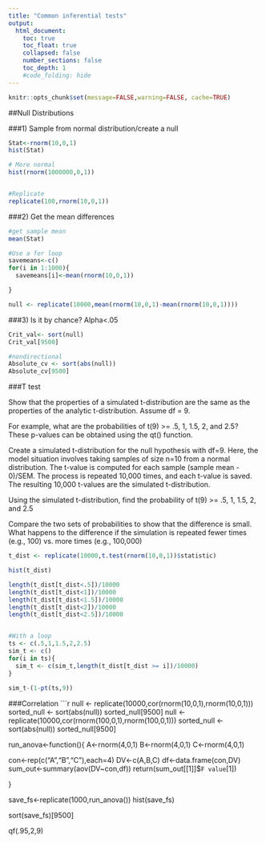 ```yaml
---
title: "Common inferential tests"
output:
  html_document:
    toc: true
    toc_float: true
    collapsed: false
    number_sections: false
    toc_depth: 1
    #code_folding: hide
---
```


```r
knitr::opts_chunk$set(message=FALSE,warning=FALSE, cache=TRUE)
```
##Null Distributions


###1) Sample from normal distribution/create a null
```r
Stat<-rnorm(10,0,1)
hist(Stat)

# More normal
hist(rnorm(1000000,0,1))


#Replicate
replicate(100,rnorm(10,0,1))
```
###2) Get the mean differences
```r

#get sample mean
mean(Stat)

#Use a for loop
savemeans<-c()
for(i in 1:1000){
  savemeans[i]<-mean(rnorm(10,0,1))

}

null <- replicate(10000,mean(rnorm(10,0,1)-mean(rnorm(10,0,1))))                
```
###3) Is it by chance? Alpha<.05
```r

Crit_val<- sort(null)
Crit_val[9500]

#nondirectional
Absolute_cv <- sort(abs(null))
Absolute_cv[9500]
```
###T test

Show that the properties of a simulated t-distribution are the same as the properties of the analytic t-distribution. Assume df = 9.

For example, what are the probabilities of t(9) >= .5, 1, 1.5, 2, and 2.5? These p-values can be obtained using the  qt() function.

Create a simulated t-distribution for the null hypothesis with df=9. Here, the model situation involves taking samples of size n=10 from a normal distribution. The t-value is computed for each sample (sample mean - 0)/SEM. The process is repeated 10,000 times, and each t-value is saved. The resulting 10,000 t-values are the simulated t-distribution.

Using the simulated t-distribution, find the probability of t(9) >= .5, 1, 1.5, 2, and 2.5

Compare the two sets of probabilities to show that the difference is small. What happens to the difference if the simulation is repeated fewer times (e.g., 100) vs. more times (e.g., 100,000)
```r
t_dist <- replicate(10000,t.test(rnorm(10,0,1))$statistic)

hist(t_dist)

length(t_dist[t_dist<.5])/10000
length(t_dist[t_dist<1])/10000
length(t_dist[t_dist<1.5])/10000
length(t_dist[t_dist<2])/10000
length(t_dist[t_dist<2.5])/10000


#With a loop
ts <- c(.5,1,1.5,2,2.5)
sim_t <- c()
for(i in ts){
  sim_t <- c(sim_t,length(t_dist[t_dist >= i])/10000)
}
  
sim_t-(1-pt(ts,9))
```
###Correlation
```r
null <- replicate(10000,cor(rnorm(10,0,1),rnorm(10,0,1)))
sorted_null <- sort(abs(null))
sorted_null[9500]
null <- replicate(10000,cor(rnorm(100,0,1),rnorm(100,0,1)))
sorted_null <- sort(abs(null))
sorted_null[9500]

run_anova<-function(){
  A<-rnorm(4,0,1)
  B<-rnorm(4,0,1)
  C<-rnorm(4,0,1)
  
  
con<-rep(c("A","B","C"),each=4)
DV<-c(A,B,C)
df<-data.frame(con,DV)
sum_out<-summary(aov(DV~con,df))
return(sum_out[[1]]$`F value`[1])

}

save_fs<-replicate(1000,run_anova())
hist(save_fs)

sort(save_fs)[9500]

qf(.95,2,9)
